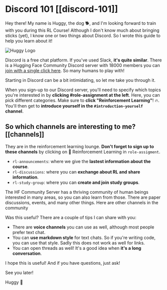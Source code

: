 # Discord 101 [[discord-101]]

Hey there! My name is Huggy, the dog 🐕, and I'm looking forward to train with you during this RL Course!
Although I don't know much about bringing sticks (yet), I know one or two things about Discord. So I wrote this guide to help you learn about it!

<img src="https://huggingface.co/datasets/huggingface-deep-rl-course/course-images/resolve/main/en/unit0/huggy-logo.jpg" alt="Huggy Logo"/>

Discord is a free chat platform. If you've used Slack, **it's quite similar**. There is a Hugging Face Community Discord server with 18000 members you can <a href="https://discord.gg/ydHrjt3WP5">join with a single click here</a>. So many humans to play with!

Starting in Discord can be a bit intimidating, so let me take you through it.

When you sign-up to our Discord server, you'll need to specify which topics you're interested in by **clicking #role-assignment at the left**. Here, you can pick different categories. Make sure to **click "Reinforcement Learning"**! :fire:.  You'll then get to **introduce yourself in the `#introduction-yourself` channel**.

## So which channels are interesting to me? [[channels]]

They are in the reinforcement learning lounge. **Don't forget to sign up to these channels** by clicking on 🤖 Reinforcement Learning in `role-assigment`.
- `rl-announcements`: where we give the **lastest information about the course**.
- `rl-discussions`: where you can **exchange about RL and share information**.
- `rl-study-group`: where you can **create and join study groups**.

The HF Community Server has a thriving community of human beings interested in many areas, so you can also learn from those. There are paper discussions, events, and many other things. Here are other channels in the community

Was this useful? There are a couple of tips I can share with you:

- There are **voice channels** you can use as well, although most people prefer text chat.
- You can **use markdown style** for text chats. So if you're writing code, you can use that style. Sadly this does not work as well for links.
- You can open threads as well! It's a good idea when **it's a long conversation**.

I hope this is useful! And if you have questions, just ask!

See you later!

Huggy 🐶
